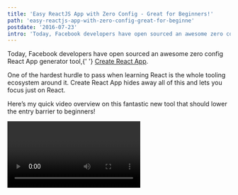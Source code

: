 ```yaml
---
title: 'Easy ReactJS App with Zero Config - Great for Beginners!'
path: 'easy-reactjs-app-with-zero-config-great-for-beginne'
postdate: '2016-07-23'
intro: 'Today, Facebook developers have open sourced an awesome zero config React App generator tool. Here is my quick video overview on this fantastic new tool that should lower the entry barrier to beginners!'
---
```



<IntroText>
  Today, Facebook developers have open sourced an awesome zero config React App
  generator tool,{' '}
  <a href="https://github.com/facebook/create-react-app">Create React App</a>.
</IntroText>

One of the hardest hurdle to pass when learning React is the whole tooling ecosystem around it. Create React App hides away all of this and lets you focus just on React.

Here’s my quick video overview on this fantastic new tool that should lower the entry barrier to beginners!

<Video>
  <iframe
    width="560"
    height="315"
    src="https://www.youtube.com/embed/JqCs1pdmf9o"
    frameborder="0"
    allow="accelerometer; autoplay; encrypted-media; gyroscope; picture-in-picture"
    allowfullscreen
  />
</Video>

You might want to also check [Facebook’s official React blog post](https://reactjs.org/blog/2016/07/22/create-apps-with-no-configuration.html).
